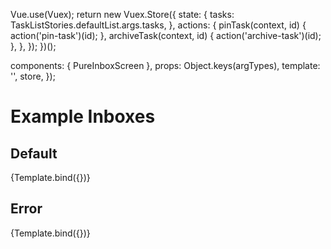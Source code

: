 
  Vue.use(Vuex);
  return new Vuex.Store({
    state: {
      tasks: TaskListStories.defaultList.args.tasks,
    },
    actions: {
      pinTask(context, id) {
        action('pin-task')(id);
      },
      archiveTask(context, id) {
        action('archive-task')(id);
      },
    },
  });
})();

<Meta
  title="PureInboxScreen"
  component={PureInboxScreen}
  excludeStories={/.*store$/}
/>

  components: { PureInboxScreen },
  props: Object.keys(argTypes),
  template: '<PureInboxScreen v-bind="$props" />',
  store,
});

# Example Inboxes

## Default

<Canvas>
  <Story name="Default Inbox">
    {Template.bind({})}
  </Story>
</Canvas>

## Error

<Canvas>
  <Story name="Error" args={{ error: true }}>
    {Template.bind({})}
  </Story>
</Canvas>
